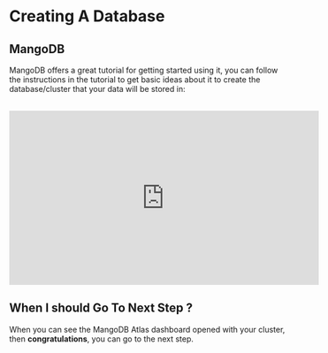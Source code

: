 # Creating A Database

## MangoDB

MangoDB offers a great tutorial for getting started using it, you can follow the instructions in the tutorial to get basic ideas about it to create the database/cluster that your data will be stored in:

<br />

<iframe
  width="560"
  height="315"
  src="https://www.youtube.com/embed/xrc7dIO_tXk"
  title="YouTube video player"
  frameborder="0"
  allow="accelerometer; autoplay; clipboard-write; encrypted-media; gyroscope; picture-in-picture; web-share"
  allowfullscreen
></iframe>

## When I should Go To Next Step ?

When you can see the MangoDB Atlas dashboard opened with your cluster, then **congratulations**, you can go to the next step.
